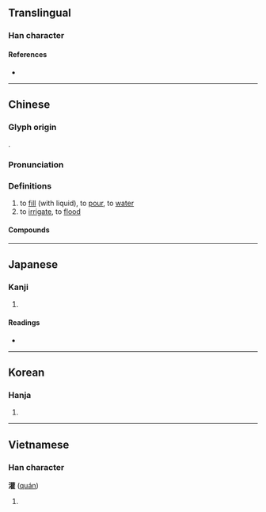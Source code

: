 {{character info/new}}
{{also|潅}}
==Translingual==

===Han character===
{{Han char|rn=85|rad=水|as=18|sn=21|four=34114|canj=ETRG|ids=⿰氵雚}}

====References====
* {{Han ref|kx=0662.350|dkj=18759|dj=1071.300|hdz=31786.130|uh=704C|ud=28748|bh=C4E9|bd=50409}}

----

==Chinese==
{{zh-forms}}

===Glyph origin===
{{Han etym}}
{{Han compound|水|雚|c1=s|c2=p|t1=water|ls=psc}}.

===Pronunciation===
{{zh-pron
|m=guàn
|c=gun3
|h=pfs=kon
|mn=koàn
|mn-t=guêng3
|mc=y
|oc=y
|cat=v
}}

===Definitions===
{{zh-hanzi}}

# to [[fill]] (with liquid), to [[pour]], to [[water]]
# to [[irrigate]], to [[flood]]

====Compounds====
{{zh-der|fold=1|倒灌|冬灌|半灌木|叢灌|噴灑灌溉|如湯灌雪|如雷灌耳|抱甕灌圃|排灌|提灌|春灌|海水倒灌|淹灌|溝灌|漫灌|潛灌|澆灌|灌區|灌口二郎|灌唱片|灌園食力|灌夫罵坐|灌救|灌木|灌水|灌注|灌注器|灌溉|灌溉工程|灌溉渠|灌滌|灌漿|灌灌|灌瓜之義|灌籃|灌精兒|灌腸|灌膿|灌輸|灌迷湯|灌酒|灌醉|灌錄|灌音|灌頂|灌香腸|灌黃湯|畦溝灌溉|盤灌法|絳灌|罵坐灌夫|自流灌溉|莽灌夫|負壺灌區|輪流灌溉|醍醐灌頂|錄灌}}

{{zh-cat|Intermediate}}

----

==Japanese==

===Kanji===
{{ja-kanji|grade=|rs=水18|shin=潅}}

# {{defn|lang=ja|sort=水18}}

====Readings====
* {{ja-readings|on=[[かん]] (kan)|kun=[[そそぐ]] (sosogu)}}

----

==Korean==

===Hanja===
{{ko-hanja|hangeul=관}}

# {{defn|lang=ko|sort=水18}}

----

==Vietnamese==

===Han character===
'''灌''' ([[quán]])

# {{defn|lang=vi}}

{{cln|vi|Han tu}}